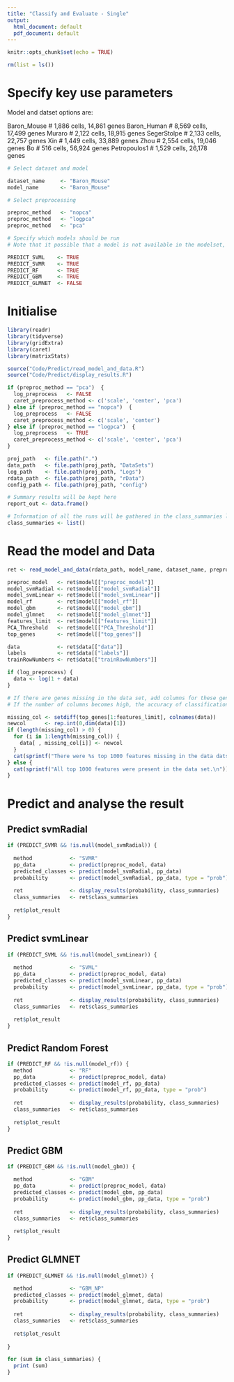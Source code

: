 ```yaml
---
title: "Classify and Evaluate - Single"
output:
  html_document: default
  pdf_document: default
---
```


```r
knitr::opts_chunk$set(echo = TRUE)
```


```r
rm(list = ls())
```


# Specify key use parameters

Model and datset options are:

Baron_Mouse  # 1,886 cells, 14,861 genes
Baron_Human  # 8,569 cells, 17,499 genes
Muraro       # 2,122 cells, 18,915 genes
SegerStolpe  # 2,133 cells, 22,757 genes
Xin          # 1,449 cells, 33,889 genes
Zhou         # 2,554 cells, 19,046 genes
Bo           # 516   cells, 56,924 genes
Petropoulos1 # 1,529 cells, 26,178 genes 

```r

# Select dataset and model

dataset_name     <- "Baron_Mouse"
model_name       <- "Baron_Mouse"

# Select preprocessing

preproc_method   <- "nopca"
preproc_method   <- "logpca"
preproc_method   <- "pca"

# Specify which models should be run
# Note that it possible that a model is not available in the modelset, in which case the instruction is simply ignored

PREDICT_SVML    <- TRUE
PREDICT_SVMR    <- TRUE
PREDICT_RF      <- TRUE
PREDICT_GBM     <- TRUE 
PREDICT_GLMNET  <- FALSE

```

# Initialise

```r

library(readr)
library(tidyverse)
library(gridExtra)
library(caret)
library(matrixStats)

source("Code/Predict/read_model_and_data.R")
source("Code/Predict/display_results.R") 

```


```r

if (preproc_method == "pca")  {
  log_preprocess   <- FALSE
  caret_preprocess_method <- c('scale', 'center', 'pca')
} else if (preproc_method == "nopca")  {
  log_preprocess   <- FALSE
  caret_preprocess_method <- c('scale', 'center')
} else if (preproc_method == "logpca")  {
  log_preprocess   <- TRUE
  caret_preprocess_method <- c('scale', 'center', 'pca')
}

```


```r

proj_path   <- file.path(".")
data_path   <- file.path(proj_path, "DataSets")
log_path    <- file.path(proj_path, "Logs")
rdata_path  <- file.path(proj_path, "rData")
config_path <- file.path(proj_path, "config")   

# Summary results will be kept here 
report_out <- data.frame()

# Information of all the runs will be gathered in the class_summaries list  
class_summaries <- list()

```


# Read the model and Data

```r

ret <- read_model_and_data(rdata_path, model_name, dataset_name, preproc_method)

preproc_model   <- ret$model[["preproc_model"]]
model_svmRadial <- ret$model[["model_svmRadial"]]
model_svmLinear <- ret$model[["model_svmLinear"]]
model_rf        <- ret$model[["model_rf"]]
model_gbm       <- ret$model[["model_gbm"]]
model_glmnet    <- ret$model[["model_glmnet"]]
features_limit  <- ret$model[["features_limit"]]
PCA_Threshold   <- ret$model[["PCA_Threshold"]]
top_genes       <- ret$model[["top_genes"]]

data            <- ret$data[["data"]]
labels          <- ret$data[["labels"]]
trainRowNumbers <- ret$data[["trainRowNumbers"]]

if (log_preprocess) {
  data <- log(1 + data)
}

```


```r

# If there are genes missing in the data set, add columns for these genes with expession count 0
# If the number of columns becomes high, the accuracy of classification is affected 

missing_col <- setdiff(top_genes[1:features_limit], colnames(data))
newcol      <- rep.int(0,dim(data)[1])
if (length(missing_col) > 0) {
  for (i in 1:length(missing_col)) {
    data[ , missing_col[i]] <- newcol
  }
  cat(sprintf("There were %s top 1000 features missing in the data datset.\n", length(missing_col)))
} else {
  cat(sprintf("All top 1000 features were present in the data set.\n"))
}

```


# Predict and analyse the result


## Predict svmRadial

```r

if (PREDICT_SVMR && !is.null(model_svmRadial)) {
  
  method            <- "SVMR" 
  pp_data           <- predict(preproc_model, data)
  predicted_classes <- predict(model_svmRadial, pp_data)
  probability       <- predict(model_svmRadial, pp_data, type = "prob")
  
  ret               <- display_results(probability, class_summaries)
  class_summaries   <- ret$class_summaries
  
  ret$plot_result
}

```


## Predict svmLinear

```r

if (PREDICT_SVML && !is.null(model_svmLinear)) { 
  
  method            <- "SVML" 
  pp_data           <- predict(preproc_model, data)
  predicted_classes <- predict(model_svmLinear, pp_data)
  probability       <- predict(model_svmLinear, pp_data, type = "prob")
  
  ret               <- display_results(probability, class_summaries)
  class_summaries   <- ret$class_summaries
  
  ret$plot_result
}

```


## Predict Random Forest

```r

if (PREDICT_RF && !is.null(model_rf)) { 
  method            <- "RF" 
  pp_data           <- predict(preproc_model, data)
  predicted_classes <- predict(model_rf, pp_data)
  probability       <- predict(model_rf, pp_data, type = "prob")
  
  ret               <- display_results(probability, class_summaries)
  class_summaries   <- ret$class_summaries
  
  ret$plot_result
}

```


## Predict GBM

```r

if (PREDICT_GBM && !is.null(model_gbm)) { 

  method            <- "GBM" 
  pp_data           <- predict(preproc_model, data)
  predicted_classes <- predict(model_gbm, pp_data)
  probability       <- predict(model_gbm, pp_data, type = "prob")
   
  ret               <- display_results(probability, class_summaries)
  class_summaries   <- ret$class_summaries
  
  ret$plot_result
}

```



## Predict GLMNET

```r

if (PREDICT_GLMNET && !is.null(model_glmnet)) { 

  method            <- "GBM_NP" 
  predicted_classes <- predict(model_glmnet, data)
  probability       <- predict(model_glmnet, data, type = "prob")
  
  ret               <- display_results(probability, class_summaries)
  class_summaries   <- ret$class_summaries
  
  ret$plot_result
  
}

```


```r

for (sum in class_summaries) {
  print (sum)
}
  
```



